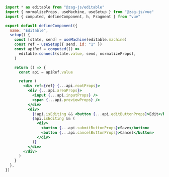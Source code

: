 ```jsx
import * as editable from "@zag-js/editable"
import { normalizeProps, useMachine, useSetup } from "@zag-js/vue"
import { computed, defineComponent, h, Fragment } from "vue"

export default defineComponent({
  name: "Editable",
  setup() {
    const [state, send] = useMachine(editable.machine)
    const ref = useSetup({ send, id: "1" })
    const apiRef = computed(() =>
      editable.connect(state.value, send, normalizeProps),
    )

    return () => {
      const api = apiRef.value

      return (
        <div ref={ref} {...api.rootProps}>
          <div {...api.areaProps}>
            <input {...api.inputProps} />
            <span {...api.previewProps} />
          </div>
          <div>
            {!api.isEditing && <button {...api.editButtonProps}>Edit</button>}
            {api.isEditing && (
              <div>
                <button {...api.submitButtonProps}>Save</button>
                <button {...api.cancelButtonProps}>Cancel</button>
              </div>
            )}
          </div>
        </div>
      )
    }
  },
})
```
